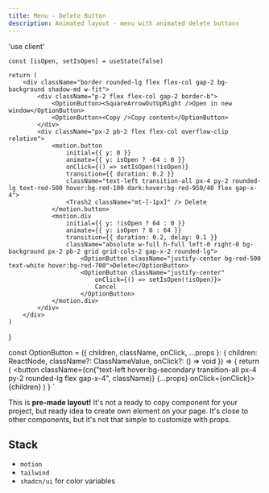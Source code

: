 ```yaml
---
title: Menu - Delete Button
description: Animated layout - menu with animated delete buttons 
---
```



'use client'

    const [isOpen, setIsOpen] = useState(false)

    return (
        <div className="border rounded-lg flex flex-col gap-2 bg-background shadow-md w-fit">
            <div className="p-2 flex flex-col gap-2 border-b">
                <OptionButton><SquareArrowOutUpRight />Open in new window</OptionButton>
                <OptionButton><Copy />Copy content</OptionButton>
            </div>
            <div className="px-2 pb-2 flex flex-col overflow-clip relative">
                <motion.button
                    initial={{ y: 0 }}
                    animate={{ y: isOpen ? -64 : 0 }}
                    onClick={() => setIsOpen(!isOpen)}
                    transition={{ duration: 0.2 }}
                    className="text-left transition-all px-4 py-2 rounded-lg text-red-500 hover:bg-red-100 dark:hover:bg-red-950/40 flex gap-x-4">
                    <Trash2 className="mt-[-1px]" /> Delete
                </motion.button>
                <motion.div
                    initial={{ y: !isOpen ? 64 : 0 }}
                    animate={{ y: isOpen ? 0 : 64 }}
                    transition={{ duration: 0.2, delay: 0.1 }}
                    className="absolute w-full h-full left-0 right-0 bg-background px-2 pb-2 grid grid-cols-2 gap-x-2 rounded-lg">
                        <OptionButton className="justify-center bg-red-500 text-white hover:bg-red-700">Delete</OptionButton>
                        <OptionButton className="justify-center"
                            onClick={() => setIsOpen(!isOpen)}>
                            Cancel
                        </OptionButton>
                </motion.div>
            </div>
        </div>
    )
}

const OptionButton = ({ children, className, onClick, ...props }: { children: ReactNode, className?: ClassNameValue, onClick?: () => void }) => {
    return (
        <button className={cn("text-left hover:bg-secondary transition-all px-4 py-2 rounded-lg flex gap-x-4", className)} {...props} onClick={onClick}>{children}</button>
    )
}
`

<PreviewSwitch code={code} language="ts" layoutId="lay-delete-button-preview">
<DeleteButtonLayout />
</PreviewSwitch>

<Callout variant="info">
    <CalloutContent>
        This is <b>pre-made layout!</b> It's not a ready to copy component for your project, but ready idea to create own element on your page. It's close to other components, but it's not that simple to customize with props.
    </CalloutContent>
</Callout>

## Stack
- `motion`
- `tailwind`
- `shadcn/ui` for color variables